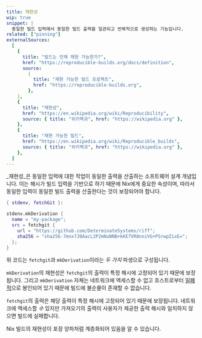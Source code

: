 ```yaml
---
title: 재현성
wip: true
snippet: |
  동일한 빌드 입력에서 동일한 빌드 출력을 일관되고 반복적으로 생성하는 기능입니다.
related: ["pinning"]
externalSources:
  [
    {
      title: "빌드는 언제 재현 가능한가?",
      href: "https://reproducible-builds.org/docs/definition",
      source:
        {
          title: "재현 가능한 빌드 프로젝트",
          href: "https://reproducible-builds.org",
        },
    },
    {
      title: "재현성",
      href: "https://en.wikipedia.org/wiki/Reproducibility",
      source: { title: "위키백과", href: "https://wikipedia.org" },
    },
    {
      title: "재현 가능한 빌드",
      href: "https://en.wikipedia.org/wiki/Reproducible_builds",
      source: { title: "위키백과", href: "https://wikipedia.org" },
    },
  ]
---
```


_재현성_은 동일한 입력에 대한 작업이 동일한 출력을 산출하는 소프트웨어 설계 개념입니다.
이는 해시가 빌드 입력을 기반으로 하기 때문에 Nix에게 중요한 속성이며, 따라서 동일한 입력이 동일한 빌드 출력을 산출한다는 것이 보장되어야 합니다.

```nix title="예제 파생"
{ stdenv, fetchGit }:

stdenv.mkDerivation {
  name = "my-package";
  src = fetchgit {
    url = "https://github.com/DeterminateSystems/riff";
    sha256 = "sha256-7mnx7J0AacL2P2mNuNNB+kKE7VR8nniVG+PSrwpZixE=";
  };
}
```

위 코드는 `fetchgit`과 `mkDerivation`이라는 _두 가지_ 파생으로 구성됩니다.

`mkDerivation`의 재현성은 `fetchgit`의 출력이 특정 해시에 고정되어 있기 때문에 보장됩니다.
그리고 `mkDerivation` 자체는 네트워크에 액세스할 수 없고 호스트로부터 [밀폐적](/concepts/hermeticity)으로 봉인되어 있기 때문에 빌드에 불순물이 존재할 수 없습니다.

`fetchgit`의 출력은 해당 출력이 특정 해시에 고정되어 있기 때문에 보장됩니다.
네트워크에 액세스할 _수_ 있지만 가져오기의 출력이 사용자가 제공한 출력 해시와 일치하지 않으면 빌드에 실패합니다.

Nix 빌드의 재현성이 포장 양파처럼 계층화되어 있음을 알 수 있습니다.
